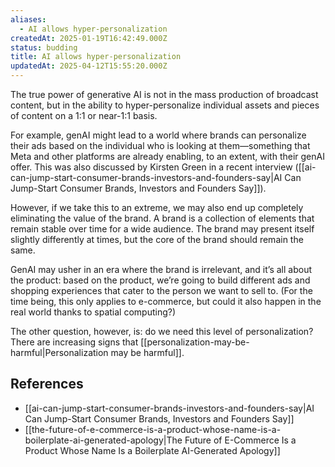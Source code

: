 ```yaml
---
aliases:
  - AI allows hyper-personalization
createdAt: 2025-01-19T16:42:49.000Z
status: budding
title: AI allows hyper-personalization
updatedAt: 2025-04-12T15:55:20.000Z
---
```

The true power of generative AI is not in the mass production of broadcast content, but in the ability to hyper-personalize individual assets and pieces of content on a 1:1 or near-1:1 basis.

For example, genAI might lead to a world where brands can personalize their ads based on the individual who is looking at them—something that Meta and other platforms are already enabling, to an extent, with their genAI offer. This was also discussed by Kirsten Green in a recent interview ([[ai-can-jump-start-consumer-brands-investors-and-founders-say|AI Can Jump-Start Consumer Brands, Investors and Founders Say]]).

However, if we take this to an extreme, we may also end up completely eliminating the value of the brand. A brand is a collection of elements that remain stable over time for a wide audience. The brand may present itself slightly differently at times, but the core of the brand should remain the same.

GenAI may usher in an era where the brand is irrelevant, and it’s all about the product: based on the product, we’re going to build different ads and shopping experiences that cater to the person we want to sell to. (For the time being, this only applies to e-commerce, but could it also happen in the real world thanks to spatial computing?)

The other question, however, is: do we need this level of personalization? There are increasing signs that [[personalization-may-be-harmful|Personalization may be harmful]].

## References

- [[ai-can-jump-start-consumer-brands-investors-and-founders-say|AI Can Jump-Start Consumer Brands, Investors and Founders Say]]
- [[the-future-of-e-commerce-is-a-product-whose-name-is-a-boilerplate-ai-generated-apology|The Future of E-Commerce Is a Product Whose Name Is a Boilerplate AI-Generated Apology]]
